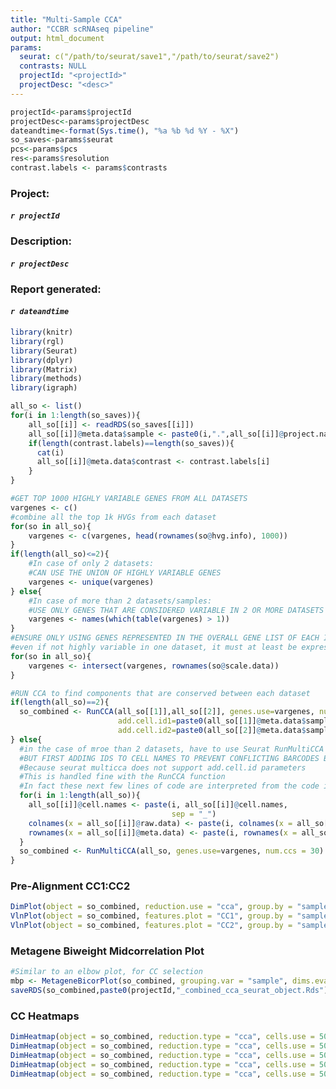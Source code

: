 ```yaml
---
title: "Multi-Sample CCA"
author: "CCBR scRNAseq pipeline"
output: html_document
params:
  seurat: c("/path/to/seurat/save1","/path/to/seurat/save2")
  contrasts: NULL
  projectId: "<projectId>"
  projectDesc: "<desc>"
---
```



```r
projectId<-params$projectId
projectDesc<-params$projectDesc
dateandtime<-format(Sys.time(), "%a %b %d %Y - %X")
so_saves<-params$seurat
pcs<-params$pcs
res<-params$resolution
contrast.labels <- params$contrasts
```

### **Project:**
####    *`r projectId`*
### **Description:** 
####    *`r projectDesc`*
### **Report generated:** 
####    *`r dateandtime`* 

```r
library(knitr)
library(rgl)
library(Seurat)
library(dplyr)
library(Matrix)
library(methods)
library(igraph)

all_so <- list()
for(i in 1:length(so_saves)){
	all_so[[i]] <- readRDS(so_saves[[i]])
	all_so[[i]]@meta.data$sample <- paste0(i,".",all_so[[i]]@project.name)
	if(length(contrast.labels)==length(so_saves)){
	  cat(i)
	  all_so[[i]]@meta.data$contrast <- contrast.labels[i]
	}
}

#GET TOP 1000 HIGHLY VARIABLE GENES FROM ALL DATASETS
vargenes <- c()
#combine all the top 1k HVGs from each dataset
for(so in all_so){
	vargenes <- c(vargenes, head(rownames(so@hvg.info), 1000))
}
if(length(all_so)<=2){
	#In case of only 2 datasets:
	#CAN USE THE UNION OF HIGHLY VARIABLE GENES
	vargenes <- unique(vargenes)
} else{
	#In case of more than 2 datasets/samples:
	#USE ONLY GENES THAT ARE CONSIDERED VARIABLE IN 2 OR MORE DATASETS
	vargenes <- names(which(table(vargenes) > 1))
}
#ENSURE ONLY USING GENES REPRESENTED IN THE OVERALL GENE LIST OF EACH INDIV. DATASET
#even if not highly variable in one dataset, it must at least be expressed in it
for(so in all_so){
	vargenes <- intersect(vargenes, rownames(so@scale.data))
}
```

```r
#RUN CCA to find components that are conserved between each dataset
if(length(all_so)==2){
  so_combined <- RunCCA(all_so[[1]],all_so[[2]], genes.use=vargenes, num.cc = 30,
                        add.cell.id1=paste0(all_so[[1]]@meta.data$sample,"."),
                        add.cell.id2=paste0(all_so[[2]]@meta.data$sample,"."))
} else{
  #in the case of mroe than 2 datasets, have to use Seurat RunMultiCCA instead
  #BUT FIRST ADDING IDS TO CELL NAMES TO PREVENT CONFLICTING BARCODES BETWEEN DATASETS
  #Because seurat multicca does not support add.cell.id parameters
  #This is handled fine with the RunCCA function
  #In fact these next few lines of code are interpreted from the code in RunCCA
  for(i in 1:length(all_so)){
    all_so[[i]]@cell.names <- paste(i, all_so[[i]]@cell.names, 
                                    sep = "_")
    colnames(x = all_so[[i]]@raw.data) <- paste(i, colnames(x = all_so[[i]]@raw.data), sep = "_")
    rownames(x = all_so[[i]]@meta.data) <- paste(i, rownames(x = all_so[[i]]@meta.data), sep = "_")
  }
  so_combined <- RunMultiCCA(all_so, genes.use=vargenes, num.ccs = 30)
}
```

### **Pre-Alignment CC1:CC2**

```r
DimPlot(object = so_combined, reduction.use = "cca", group.by = "sample", pt.size = 0.5)
VlnPlot(object = so_combined, features.plot = "CC1", group.by = "sample")
VlnPlot(object = so_combined, features.plot = "CC2", group.by = "sample")
```

### **Metagene Biweight Midcorrelation Plot**

```r
#Similar to an elbow plot, for CC selection
mbp <- MetageneBicorPlot(so_combined, grouping.var = "sample", dims.eval = 1:30, display.progress = TRUE)
saveRDS(so_combined,paste0(projectId,"_combined_cca_seurat_object.Rds"))
```

### **CC Heatmaps**

```r
DimHeatmap(object = so_combined, reduction.type = "cca", cells.use = 500, dim.use = 1:3, do.balanced = TRUE, ncol=2)
DimHeatmap(object = so_combined, reduction.type = "cca", cells.use = 500, dim.use = 4:9, do.balanced = TRUE)
DimHeatmap(object = so_combined, reduction.type = "cca", cells.use = 500, dim.use = 10:15, do.balanced = TRUE)
DimHeatmap(object = so_combined, reduction.type = "cca", cells.use = 500, dim.use = 16:21, do.balanced = TRUE)
DimHeatmap(object = so_combined, reduction.type = "cca", cells.use = 500, dim.use = 22:30, do.balanced = TRUE)
```
